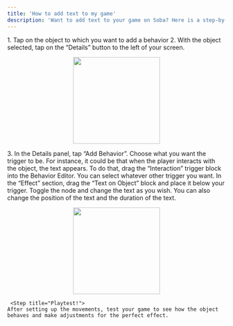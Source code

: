 ```yaml
---
title: 'How to add text to my game'
description: 'Want to add text to your game on Soba? Here is a step-by-step tutorial to introduce dialogues in your game.'
---
```


<Steps>
  <Step title="Select your object">
  <Accordion title="The basics for all behaviors">
    1. Tap on the object to which you want to add a behavior
    2. With the object selected, tap on the “Details” button to the left of your screen.
    <p align="center">
      <img width="200" noZoom src="https://i.imgur.com/jMSZzP8.png" /> </p>
    3. In the Details panel, tap “Add Behavior”.
    </Accordion>
  </Step>

  <Step title="Set your Trigger">
    Choose what you want the trigger to be. For instance, it could be that when the player interacts with the object, the text appears. To do that, drag the “Interaction” trigger block into the Behavior Editor. You can select whatever other trigger you want.
  </Step>
  
<Step title="Add Text">
    In the “Effect” section, drag the “Text on Object” block and place it below your trigger. Toggle the node and change the text as you wish. You can also change the position of the text and the duration of the text. 
    <Accordion title="Behavior Image">
    <p align="center">
      <img width="200" noZoom src="https://i.imgur.com/smghInJ.jpg"/>
      </p>
  </Accordion>
  </Step>

     <Step title="Playtest!">
    After setting up the movements, test your game to see how the object behaves and make adjustments for the perfect effect.
  </Step>

  </Steps>
